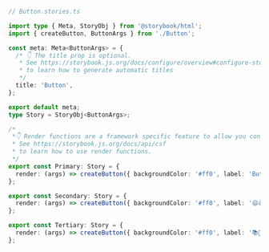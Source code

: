 ```ts
// Button.stories.ts

import type { Meta, StoryObj } from '@storybook/html';
import { createButton, ButtonArgs } from './Button';

const meta: Meta<ButtonArgs> = {
  /* 👇 The title prop is optional.
   * See https://storybook.js.org/docs/configure/overview#configure-story-loading
   * to learn how to generate automatic titles
   */
  title: 'Button',
};

export default meta;
type Story = StoryObj<ButtonArgs>;

/*
 *👇 Render functions are a framework specific feature to allow you control on how the component renders.
 * See https://storybook.js.org/docs/api/csf
 * to learn how to use render functions.
 */
export const Primary: Story = {
  render: (args) => createButton({ backgroundColor: '#ff0', label: 'Button' }),
};

export const Secondary: Story = {
  render: (args) => createButton({ backgroundColor: '#ff0', label: '😄👍😍💯' }),
};

export const Tertiary: Story = {
  render: (args) => createButton({ backgroundColor: '#ff0', label: '📚📕📈🤓' }),
};
```
